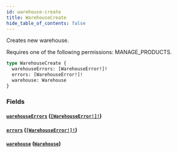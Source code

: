 ```yaml
---
id: warehouse-create
title: WarehouseCreate
hide_table_of_contents: false
---
```


Creates new warehouse.

Requires one of the following permissions: MANAGE_PRODUCTS.

```graphql
type WarehouseCreate {
  warehouseErrors: [WarehouseError!]!
  errors: [WarehouseError!]!
  warehouse: Warehouse
}
```

### Fields

#### [`warehouseErrors`](#) ([`[WarehouseError!]!`](../../../developer/api-reference/objects/warehouse-error))

#### [`errors`](#) ([`[WarehouseError!]!`](../../../developer/api-reference/objects/warehouse-error))

#### [`warehouse`](#) ([`Warehouse`](../../../developer/api-reference/objects/warehouse))
